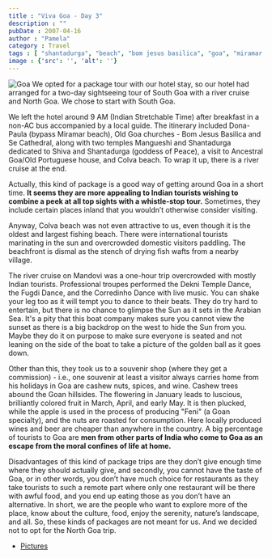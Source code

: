 ```yaml
---
title : "Viva Goa - Day 3"
description : ""
pubDate : 2007-04-16
author : "Pamela"
category : Travel
tags : [ "shantadurga", "beach", "bom jesus basilica", "goa", "miramar beach", "food",]
image : {'src': '', 'alt': ''}
---
```


<Image src={pic1} alt="Goa"/>
We opted for a package tour with our hotel stay, so our hotel had arranged for a two-day sightseeing tour of South Goa with a river cruise and North Goa. We chose to start with South Goa.

We left the hotel around 9 AM (Indian Stretchable Time) after breakfast in a non-AC bus accompanied by a local guide. The itinerary included Dona-Paula (bypass Miramar beach), Old Goa churches - Bom Jesus Basilica and Se Cathedral, along with two temples Mangueshi and Shantadurga dedicated to Shiva and Shantadurga (goddess of Peace), a visit to Ancestral Goa/Old Portuguese house, and Colva beach. To wrap it up, there is a river cruise at the end.

Actually, this kind of package is a good way of getting around Goa in a short time. **It seems they are more appealing to Indian tourists wishing to combine a peek at all top sights with a whistle-stop tour.** Sometimes, they include certain places inland that you wouldn’t otherwise consider visiting.

Anyway, Colva beach was not even attractive to us, even though it is the oldest and largest fishing beach. There were international tourists marinating in the sun and overcrowded domestic visitors paddling. The beachfront is dismal as the stench of drying fish wafts from a nearby village.

The river cruise on Mandovi was a one-hour trip overcrowded with mostly Indian tourists. Professional troupes performed the Dekni Temple Dance, the Fugdi Dance, and the Corredinho Dance with live music. You can shake your leg too as it will tempt you to dance to their beats. They do try hard to entertain, but there is no chance to glimpse the Sun as it sets in the Arabian Sea. It's a pity that this boat company makes sure you cannot view the sunset as there is a big backdrop on the west to hide the Sun from you. Maybe they do it on purpose to make sure everyone is seated and not leaning on the side of the boat to take a picture of the golden ball as it goes down.

Other than this, they took us to a souvenir shop (where they get a commission) - i.e., one souvenir at least a visitor always carries home from his holidays in Goa are cashew nuts, spices, and wine. Cashew trees abound the Goan hillsides. The flowering in January leads to luscious, brilliantly colored fruit in March, April, and early May. It is then plucked, while the apple is used in the process of producing "Feni" (a Goan specialty), and the nuts are roasted for consumption. Here locally produced wines and beer are cheaper than anywhere in the country. A big percentage of tourists to Goa are **men from other parts of India who come to Goa as an escape from the moral confines of life at home.**

Disadvantages of this kind of package trips are they don’t give enough time where they should actually give, and secondly, you cannot have the taste of Goa, or in other words, you don’t have much choice for restaurants as they take tourists to such a remote part where only one restaurant will be there with awful food, and you end up eating those as you don’t have an alternative. In short, we are the people who want to explore more of the place, know about the culture, food, enjoy the serenity, nature’s landscape, and all. So, these kinds of packages are not meant for us. And we decided not to opt for the North Goa trip.

- [Pictures](https://www.flickr.com/photos/santm/albums/72157638402286036/)